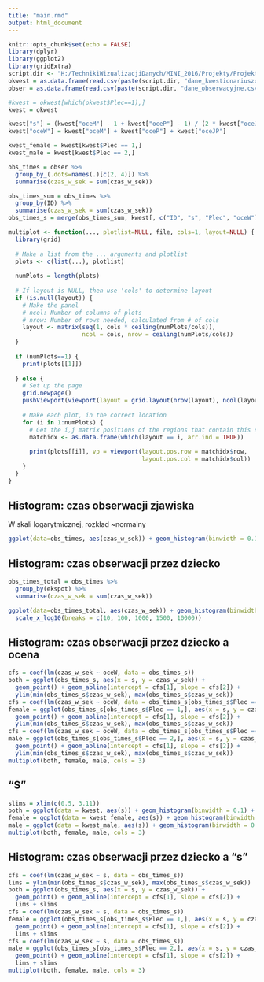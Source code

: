 ```yaml
---
title: "main.rmd"
output: html_document
---
```


```r
knitr::opts_chunk$set(echo = FALSE)
library(dplyr)
library(ggplot2)
library(gridExtra)
script.dir <- "H:/TechnikiWizualizacjiDanych/MINI_2016/Projekty/Projekt03/faza1/Dyszynski"
okwest = as.data.frame(read.csv(paste(script.dir, "dane_kwestionariuszowe.csv", sep="/"), fileEncoding = "UTF-8"))
obser = as.data.frame(read.csv(paste(script.dir, "dane_obserwacyjne.csv", sep="/"), fileEncoding = "UTF-8"))

#kwest = okwest[which(okwest$Plec==1),]
kwest = okwest

kwest["s"] = (kwest["oceM"] - 1 + kwest["oceP"] - 1) / (2 * kwest["oceJP"] - 2)
kwest["oceW"] = kwest["oceM"] + kwest["oceP"] + kwest["oceJP"]

kwest_female = kwest[kwest$Plec == 1,]
kwest_male = kwest[kwest$Plec == 2,]

obs_times = obser %>%
  group_by_(.dots=names(.)[c(2, 4)]) %>%
  summarise(czas_w_sek = sum(czas_w_sek))

obs_times_sum = obs_times %>%
  group_by(ID) %>%
  summarise(czas_w_sek = sum(czas_w_sek))
obs_times_s = merge(obs_times_sum, kwest[, c("ID", "s", "Plec", "oceW")], by="ID")

multiplot <- function(..., plotlist=NULL, file, cols=1, layout=NULL) {
  library(grid)
  
  # Make a list from the ... arguments and plotlist
  plots <- c(list(...), plotlist)
  
  numPlots = length(plots)
  
  # If layout is NULL, then use 'cols' to determine layout
  if (is.null(layout)) {
    # Make the panel
    # ncol: Number of columns of plots
    # nrow: Number of rows needed, calculated from # of cols
    layout <- matrix(seq(1, cols * ceiling(numPlots/cols)),
                     ncol = cols, nrow = ceiling(numPlots/cols))
  }
  
  if (numPlots==1) {
    print(plots[[1]])
    
  } else {
    # Set up the page
    grid.newpage()
    pushViewport(viewport(layout = grid.layout(nrow(layout), ncol(layout))))
    
    # Make each plot, in the correct location
    for (i in 1:numPlots) {
      # Get the i,j matrix positions of the regions that contain this subplot
      matchidx <- as.data.frame(which(layout == i, arr.ind = TRUE))
      
      print(plots[[i]], vp = viewport(layout.pos.row = matchidx$row,
                                      layout.pos.col = matchidx$col))
    }
  }
}
```

## Histogram: czas obserwacji zjawiska

W skali logarytmicznej, rozkład ~normalny

```r
ggplot(data=obs_times, aes(czas_w_sek)) + geom_histogram(binwidth = 0.1) + scale_x_log10(breaks = c(10, 20, 30, 50, 100, 1000))
```

## Histogram: czas obserwacji przez dziecko

```r
obs_times_total = obs_times %>%
  group_by(ekspot) %>%
  summarise(czas_w_sek = sum(czas_w_sek))

ggplot(data=obs_times_total, aes(czas_w_sek)) + geom_histogram(binwidth = 0.1) +
  scale_x_log10(breaks = c(10, 100, 1000, 1500, 10000))
```

## Histogram: czas obserwacji przez dziecko a ocena

```r
cfs = coef(lm(czas_w_sek ~ oceW, data = obs_times_s))
both = ggplot(obs_times_s, aes(x = s, y = czas_w_sek)) +
  geom_point() + geom_abline(intercept = cfs[1], slope = cfs[2]) +
  ylim(min(obs_times_s$czas_w_sek), max(obs_times_s$czas_w_sek))
cfs = coef(lm(czas_w_sek ~ oceW, data = obs_times_s[obs_times_s$Plec == 1,]))
female = ggplot(obs_times_s[obs_times_s$Plec == 1,], aes(x = s, y = czas_w_sek)) +
  geom_point() + geom_abline(intercept = cfs[1], slope = cfs[2]) +
  ylim(min(obs_times_s$czas_w_sek), max(obs_times_s$czas_w_sek))
cfs = coef(lm(czas_w_sek ~ oceW, data = obs_times_s[obs_times_s$Plec == 2,]))
male = ggplot(obs_times_s[obs_times_s$Plec == 2,], aes(x = s, y = czas_w_sek)) +
  geom_point() + geom_abline(intercept = cfs[1], slope = cfs[2]) +
  ylim(min(obs_times_s$czas_w_sek), max(obs_times_s$czas_w_sek))
multiplot(both, female, male, cols = 3)
```

## "S"


```r
slims = xlim(c(0.5, 3.11))
both = ggplot(data = kwest, aes(s)) + geom_histogram(binwidth = 0.1) + slims
female = ggplot(data = kwest_female, aes(s)) + geom_histogram(binwidth = 0.1) + slims
male = ggplot(data = kwest_male, aes(s)) + geom_histogram(binwidth = 0.1) + slims
multiplot(both, female, male, cols = 3)
```

## Histogram: czas obserwacji przez dziecko a "s"

```r
cfs = coef(lm(czas_w_sek ~ s, data = obs_times_s))
lims = ylim(min(obs_times_s$czas_w_sek), max(obs_times_s$czas_w_sek))
both = ggplot(obs_times_s, aes(x = s, y = czas_w_sek)) +
  geom_point() + geom_abline(intercept = cfs[1], slope = cfs[2]) +
  lims + slims
cfs = coef(lm(czas_w_sek ~ s, data = obs_times_s))
female = ggplot(obs_times_s[obs_times_s$Plec == 1,], aes(x = s, y = czas_w_sek)) +
  geom_point() + geom_abline(intercept = cfs[1], slope = cfs[2]) +
  lims + slims
cfs = coef(lm(czas_w_sek ~ s, data = obs_times_s))
male = ggplot(obs_times_s[obs_times_s$Plec == 2,], aes(x = s, y = czas_w_sek)) +
  geom_point() + geom_abline(intercept = cfs[1], slope = cfs[2]) +
  lims + slims
multiplot(both, female, male, cols = 3)
```